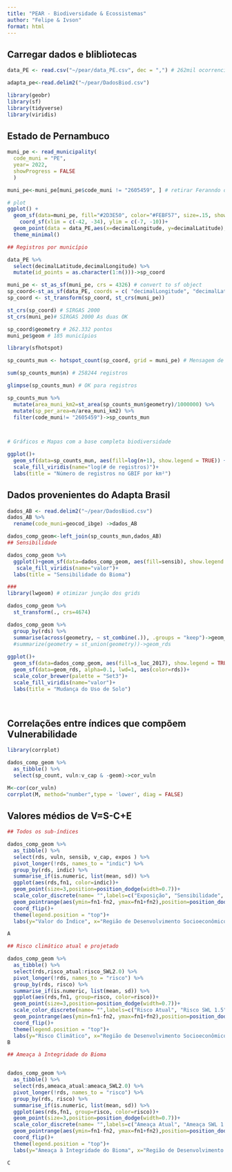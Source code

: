 ```yaml
---
title: "PEAR - Biodiversidade & Ecossistemas"
author: "Felipe & Ivson"
format: html
---
```


## Carregar dados e blibliotecas

```r
data_PE <- read.csv("~/pear/data_PE.csv", dec = ",") # 262mil ocorrencias de todas as espécies

adapta_pe<-read.delim2("~/pear/DadosBiod.csv")

library(geobr)
library(sf)
library(tidyverse)
library(viridis)

```

## Estado de Pernambuco

```r

muni_pe <- read_municipality(
  code_muni = "PE", 
  year= 2022,
  showProgress = FALSE
  )

muni_pe<-muni_pe[muni_pe$code_muni != "2605459", ] # retirar Feranndo de Noronha

# plot
ggplot() +
  geom_sf(data=muni_pe, fill="#2D3E50", color="#FEBF57", size=.15, show.legend = FALSE) +
    coord_sf(xlim = c(-42, -34), ylim = c(-7, -10))+
  geom_point(data = data_PE,aes(x=decimalLongitude, y=decimalLatitude),color = "red", alpha = 0.2)+
  theme_minimal()

```


```r
## Registros por município

data_PE %>% 
  select(decimalLatitude,decimalLongitude) %>% 
  mutate(id_points = as.character(1:n()))->sp_coord

muni_pe <- st_as_sf(muni_pe, crs = 4326) # convert to sf object
sp_coord<-st_as_sf(data_PE, coords = c( "decimalLongitude", "decimalLatitude"), crs = 4326)
sp_coord <- st_transform(sp_coord, st_crs(muni_pe))

st_crs(sp_coord) # SIRGAS 2000
st_crs(muni_pe)# SIRGAS 2000 As duas OK

sp_coord$geometry # 262.332 pontos
muni_pe$geom # 185 municípios

library(sfhotspot)

sp_counts_mun <- hotspot_count(sp_coord, grid = muni_pe) # Mensagem de aviso: 4,088 point is outside the area covered by the supplied polygons.

sum(sp_counts_mun$n) # 258244 registros

glimpse(sp_counts_mun) # OK para registros

sp_counts_mun %>% 
  mutate(area_muni_km2=st_area(sp_counts_mun$geometry)/1000000) %>% 
  mutate(sp_per_area=n/area_muni_km2) %>% 
  filter(code_muni!= "2605459")->sp_counts_mun




```


```r
# Gráficos e Mapas com a base completa biodiversidade

ggplot()+
  geom_sf(data=sp_counts_mun, aes(fill=log(n+1), show.legend = TRUE)) + 
  scale_fill_viridis(name="log(# de registros)")+
  labs(title = "Número de registros no GBIF por km²")
```

## Dados provenientes do Adapta Brasil

```r

dados_AB <- read.delim2("~/pear/DadosBiod.csv")
dados_AB %>% 
  rename(code_muni=geocod_ibge) ->dados_AB

dados_comp_geom<-left_join(sp_counts_mun,dados_AB)
## Sensibilidade

dados_comp_geom %>% 
  ggplot()+geom_sf(data=dados_comp_geom, aes(fill=sensib), show.legend = TRUE)+
   scale_fill_viridis(name="valor")+
  labs(title = "Sensibilidade do Bioma")

### 
library(lwgeom) # otimizar junção dos grids

dados_comp_geom %>% 
  st_transform(., crs=4674)

dados_comp_geom %>% 
  group_by(rds) %>%
  summarise(across(geometry, ~ st_combine(.)), .groups = "keep")->geom_rds
  #summarize(geometry = st_union(geometry))->geom_rds
  
ggplot()+
  geom_sf(data=dados_comp_geom, aes(fill=s_luc_2017), show.legend = TRUE)+
  geom_sf(data=geom_rds, alpha=0.1, lwd=1, aes(color=rds))+
  scale_color_brewer(palette = "Set3")+
  scale_fill_viridis(name="valor")+
  labs(title = "Mudança do Uso de Solo")
  
  
```


## Correlações entre índices que compõem Vulnerabilidade
```r

library(corrplot)

dados_comp_geom %>% 
  as_tibble() %>% 
  select(sp_count, vuln:v_cap & -geom)->cor_vuln

M<-cor(cor_vuln)
corrplot(M, method="number",type = 'lower', diag = FALSE)


```

## Valores médios de V=S-C+E

```r

## Todos os sub-índices

dados_comp_geom %>% 
  as_tibble() %>%
  select(rds, vuln, sensib, v_cap, expos ) %>% 
  pivot_longer(!rds, names_to = "indic") %>%
  group_by(rds, indic) %>% 
  summarise_if(is.numeric, list(mean, sd)) %>% 
  ggplot(aes(rds,fn1, color=indic))+
  geom_point(size=3,position=position_dodge(width=0.7))+
  scale_color_discrete(name= "",labels=c("Exposição", "Sensibilidade", "Capacidade Adaptativa", "Vulnerabilidade"))+
  geom_pointrange(aes(ymin=fn1-fn2, ymax=fn1+fn2),position=position_dodge(width=0.7))+
  coord_flip()+
  theme(legend.position = "top")+
  labs(y="Valor do Índice", x="Região de Desenvolvimento Socioeconômico")->A

A

## Risco climático atual e projetado

dados_comp_geom %>% 
  as_tibble() %>%
  select(rds,risco_atual:risco_SWL2.0) %>% 
  pivot_longer(!rds, names_to = "risco") %>%
  group_by(rds, risco) %>% 
  summarise_if(is.numeric, list(mean, sd)) %>% 
  ggplot(aes(rds,fn1, group=risco, color=risco))+
  geom_point(size=3,position=position_dodge(width=0.7))+
  scale_color_discrete(name= "",labels=c("Risco Atual", "Risco SWL 1.5", "Risco SWL 2.0"))+
  geom_pointrange(aes(ymin=fn1-fn2, ymax=fn1+fn2),position=position_dodge(width=0.7))+
  coord_flip()+
  theme(legend.position = "top")+
  labs(y="Risco Climático", x="Região de Desenvolvimento Socioeconômico")->B
B

## Ameaça à Integridade do Bioma


dados_comp_geom %>% 
  as_tibble() %>%
  select(rds,ameaca_atual:ameaca_SWL2.0) %>% 
  pivot_longer(!rds, names_to = "risco") %>%
  group_by(rds, risco) %>% 
  summarise_if(is.numeric, list(mean, sd)) %>% 
  ggplot(aes(rds,fn1, group=risco, color=risco))+
  geom_point(size=3,position=position_dodge(width=0.7))+
  scale_color_discrete(name= "",labels=c("Ameaça Atual", "Ameaça SWL 1.5", "Ameaça SWL 2.0"))+
  geom_pointrange(aes(ymin=fn1-fn2, ymax=fn1+fn2),position=position_dodge(width=0.7))+
  coord_flip()+
  theme(legend.position = "top")+
  labs(y="Ameaça à Integridade do Bioma", x="Região de Desenvolvimento Socioeconômico")->C

C




```

